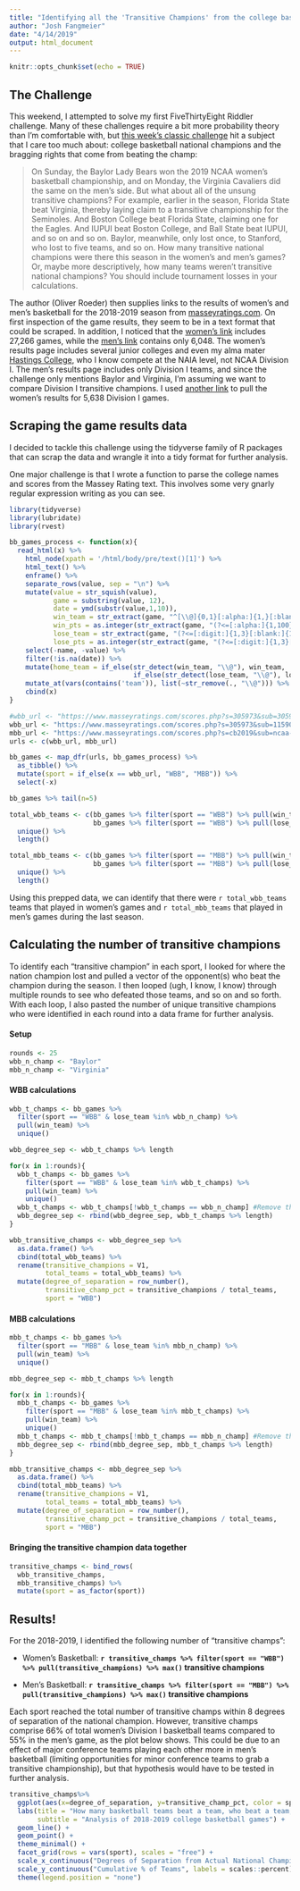 ```yaml
---
title: "Identifying all the 'Transitive Champions' from the college basketball season"
author: "Josh Fangmeier"
date: "4/14/2019"
output: html_document
---
```


```r
knitr::opts_chunk$set(echo = TRUE)
```

## The Challenge

This weekend, I attempted to solve my first FiveThirtyEight Riddler challenge. Many of these challenges require a bit more probability theory than I'm comfortable with, but [this week's classic challenge](https://fivethirtyeight.com/features/how-many-times-a-day-is-a-broken-clock-right/) hit a subject that I care too much about: college basketball national champions and the bragging rights that come from beating the champ:

> On Sunday, the Baylor Lady Bears won the 2019 NCAA women’s basketball championship, and on Monday, the Virginia Cavaliers did the same on the men’s side.
But what about all of the unsung transitive champions? For example, earlier in the season, Florida State beat Virginia, thereby laying claim to a transitive championship for the Seminoles. And Boston College beat Florida State, claiming one for the Eagles. And IUPUI beat Boston College, and Ball State beat IUPUI, and so on and so on.
Baylor, meanwhile, only lost once, to Stanford, who lost to five teams, and so on.
How many transitive national champions were there this season in the women’s and men’s games? Or, maybe more descriptively, how many teams weren’t transitive national champions? You should include tournament losses in your calculations.

The author (Oliver Roeder) then supplies links to the results of women's and men's basketball for the 2018-2019 season from [masseyratings.com](https://www.masseyratings.com). On first inspection of the game results, they seem to be in a text format that could be scraped. In addition, I noticed that the [women's link](https://www.masseyratings.com/scores.php?s=305973&sub=305973&all=1) includes 27,266 games, while the [men's link](https://www.masseyratings.com/scores.php?s=305972&sub=11590&all=1) contains only 6,048. The women's results page includes several junior colleges and even my alma mater [Hastings College](https://twitter.com/hcbroncowbb?lang=en), who I know compete at the NAIA level, not NCAA Division I. The men's results page includes only Division I teams, and since the challenge only mentions Baylor and Virginia, I'm assuming we want to compare Division I transitive champions. I used [another link](https://www.masseyratings.com/scores.php?s=305973&sub=11590&all=1) to pull the women's results for 5,638 Division I games.


## Scraping the game results data

I decided to tackle this challenge using the tidyverse family of R packages that can scrap the data and wrangle it into a tidy format for further analysis.

One major challenge is that I wrote a function to parse the college names and scores from the Massey Rating text. This involves some very gnarly regular expression writing as you can see.

```r
library(tidyverse)
library(lubridate)
library(rvest)
```

```r
bb_games_process <- function(x){
  read_html(x) %>% 
    html_node(xpath = '/html/body/pre/text()[1]') %>% 
    html_text() %>% 
    enframe() %>% 
    separate_rows(value, sep = "\n") %>% 
    mutate(value = str_squish(value),
           game = substring(value, 12),
           date = ymd(substr(value,1,10)),
           win_team = str_extract(game, "^[\\@]{0,1}[:alpha:]{1,}[:blank:]{0,1}[:punct:]{0,1}[:blank:]{0,1}[:alpha:]{0,1}[:blank:]{0,1}[:alpha:]{1,}[:punct:]{0,1}[:alpha:]{0,1}[:blank:]{0,1}[:alpha:]{1,}[:punct:]{0,1}[:alpha:]{0,1}"),
           win_pts = as.integer(str_extract(game, "(?<=[:alpha:]{1,100}[:blank:]{1})[:digit:]{1,3}")),
           lose_team = str_extract(game, "(?<=[:digit:]{1,3}[:blank:]{1})[\\@]{0,1}[:alpha:]{1,}[:blank:]{0,1}[:punct:]{0,1}[:blank:]{0,1}[:alpha:]{0,1}[:blank:]{0,1}[:alpha:]{1,}[:punct:]{0,1}[:alpha:]{0,1}[:blank:]{0,1}[:alpha:]{1,}[:punct:]{0,1}[:alpha:]{0,1}"),
           lose_pts = as.integer(str_extract(game, "(?<=[:digit:]{1,3}[:blank:]{1}[\\@]{0,1}[:alpha:]{1,100}[:blank:]{0,1}[:punct:]{0,1}[:blank:]{0,1}[:alpha:]{0,1}[:blank:]{0,1}[:alpha:]{1,100}[:punct:]{0,1}[:alpha:]{0,1}[:blank:]{0,1}[:alpha:]{1,100}[:punct:]{0,1}[:alpha:]{0,1}[:blank:]{1})[:digit:]{1,3}"))) %>% 
    select(-name, -value) %>% 
    filter(!is.na(date)) %>% 
    mutate(home_team = if_else(str_detect(win_team, "\\@"), win_team, 
                               if_else(str_detect(lose_team, "\\@"), lose_team, "Neutral Court"))) %>% 
    mutate_at(vars(contains('team')), list(~str_remove(., "\\@"))) %>% 
    cbind(x)
}

#wbb_url <- "https://www.masseyratings.com/scores.php?s=305973&sub=305973&all=1" #Original URL (All WBB games)
wbb_url <- "https://www.masseyratings.com/scores.php?s=305973&sub=11590&all=1" #Corrected URL (only D1 WBB games)
mbb_url <- "https://www.masseyratings.com/scores.php?s=cb2019&sub=ncaa-d1&all=1&sch=1" #Original URL (only D1 MBB games)
urls <- c(wbb_url, mbb_url)

bb_games <- map_dfr(urls, bb_games_process) %>% 
  as_tibble() %>% 
  mutate(sport = if_else(x == wbb_url, "WBB", "MBB")) %>% 
  select(-x)

bb_games %>% tail(n=5)
```

```r
total_wbb_teams <- c(bb_games %>% filter(sport == "WBB") %>% pull(win_team), 
                     bb_games %>% filter(sport == "WBB") %>% pull(lose_team)) %>% 
  unique() %>% 
  length()

total_mbb_teams <- c(bb_games %>% filter(sport == "MBB") %>% pull(win_team), 
                     bb_games %>% filter(sport == "MBB") %>% pull(lose_team)) %>% 
  unique() %>% 
  length()
```
Using this prepped data, we can identify that there were `r total_wbb_teams` teams that played in women's games and `r total_mbb_teams` that played in men's games during the last season.


## Calculating the number of transitive champions
To identify each "transitive champion" in each sport, I looked for where the nation champion lost and pulled a vector of the opponent(s) who beat the champion during the season. I then looped (ugh, I know, I know) through multiple rounds to see who defeated those teams, and so on and so forth. With each loop, I also pasted the number of unique transitive champions who were identified in each round into a data frame for further analysis.

#### Setup
```r
rounds <- 25
wbb_n_champ <- "Baylor"
mbb_n_champ <- "Virginia"
```

#### WBB calculations
```r
wbb_t_champs <- bb_games %>% 
  filter(sport == "WBB" & lose_team %in% wbb_n_champ) %>% 
  pull(win_team) %>% 
  unique()

wbb_degree_sep <- wbb_t_champs %>% length

for(x in 1:rounds){
  wbb_t_champs <- bb_games %>% 
    filter(sport == "WBB" & lose_team %in% wbb_t_champs) %>% 
    pull(win_team) %>% 
    unique()
  wbb_t_champs <- wbb_t_champs[!wbb_t_champs == wbb_n_champ] #Remove the national champion from the transitive champs vector
  wbb_degree_sep <- rbind(wbb_degree_sep, wbb_t_champs %>% length)
}

wbb_transitive_champs <- wbb_degree_sep %>% 
  as.data.frame() %>% 
  cbind(total_wbb_teams) %>%
  rename(transitive_champions = V1,
         total_teams = total_wbb_teams) %>% 
  mutate(degree_of_separation = row_number(),
         transitive_champ_pct = transitive_champions / total_teams,
         sport = "WBB") 
```

#### MBB calculations
```r
mbb_t_champs <- bb_games %>% 
  filter(sport == "MBB" & lose_team %in% mbb_n_champ) %>% 
  pull(win_team) %>% 
  unique()

mbb_degree_sep <- mbb_t_champs %>% length

for(x in 1:rounds){
  mbb_t_champs <- bb_games %>% 
    filter(sport == "MBB" & lose_team %in% mbb_t_champs) %>% 
    pull(win_team) %>% 
    unique()
  mbb_t_champs <- mbb_t_champs[!mbb_t_champs == mbb_n_champ] #Remove the national champion from the transitive champs vector
  mbb_degree_sep <- rbind(mbb_degree_sep, mbb_t_champs %>% length)
}

mbb_transitive_champs <- mbb_degree_sep %>% 
  as.data.frame() %>% 
  cbind(total_mbb_teams) %>%
  rename(transitive_champions = V1,
         total_teams = total_mbb_teams) %>% 
  mutate(degree_of_separation = row_number(),
         transitive_champ_pct = transitive_champions / total_teams,
         sport = "MBB") 
```

#### Bringing the transitive champion data together
```r
transitive_champs <- bind_rows(
  wbb_transitive_champs,
  mbb_transitive_champs) %>% 
  mutate(sport = as_factor(sport))
```

## Results!


For the 2018-2019, I identified the following number of "transitive champs":

* Women's Basketball: __`r transitive_champs %>% filter(sport == "WBB") %>% pull(transitive_champions) %>% max()` transitive champions__

* Men's Basketball: __`r transitive_champs %>% filter(sport == "MBB") %>% pull(transitive_champions) %>% max()` transitive champions__

Each sport reached the total number of transitive champs within 8 degrees of separation of the national champion. However, transitive champs comprise 66% of total women's Division I basketball teams compared to 55% in the men's game, as the plot below shows. This could be due to an effect of major conference teams playing each other more in men's basketball (limiting opportunities for minor conference teams to grab a transitive championship), but that hypothesis would have to be tested in further analysis.

```r
transitive_champs%>% 
  ggplot(aes(x=degree_of_separation, y=transitive_champ_pct, color = sport)) +
  labs(title = "How many basketball teams beat a team, who beat a team, \nwho.... beat the national champ?",
       subtitle = "Analysis of 2018-2019 college basketball games") + 
  geom_line() +
  geom_point() +
  theme_minimal() +
  facet_grid(rows = vars(sport), scales = "free") +
  scale_x_continuous("Degrees of Separation from Actual National Champion") +
  scale_y_continuous("Cumulative % of Teams", labels = scales::percent) +
  theme(legend.position = "none")
```


